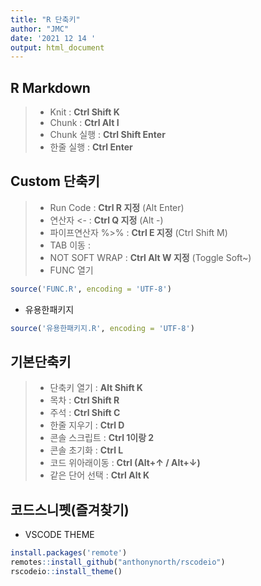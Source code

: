 ```yaml
---
title: "R 단축키"
author: "JMC"
date: '2021 12 14 '
output: html_document
---
```

## R Markdown

> 
- Knit : __Ctrl Shift K__
- Chunk : __Ctrl Alt I__
  - Chunk 실행 : __Ctrl Shift Enter__
- 한줄 실행 : __Ctrl Enter__

## Custom 단축키 
> 
- Run Code : __Ctrl R 지정__ (Alt Enter)
- 연산자 <- :  __Ctrl Q 지정__ (Alt -)
- 파이프연산자 %>% : __Ctrl E 지정__ (Ctrl Shift M) 
- TAB 이동 : 
- NOT SOFT WRAP : __Ctrl Alt W 지정__ (Toggle Soft~)
- FUNC 열기
```r
source('FUNC.R', encoding = 'UTF-8')
```
- 유용한패키지
```r
source('유용한패키지.R', encoding = 'UTF-8')
```

## 기본단축키

>
- 단축키 열기 : __Alt Shift K__
- 목차 : __Ctrl Shift R__
- 주석 : __Ctrl Shift C__
- 한줄 지우기 : __Ctrl D__
- 콘솔 스크립트 : __Ctrl 1이랑 2__
- 콘솔 초기화 : __Ctrl L__
- 코드 위아래이동 : __Ctrl (Alt+↑ / Alt+↓)__
- 같은 단어 선택 : __Ctrl Alt K__

## 코드스니펫(즐겨찾기)
- VSCODE THEME
```r
install.packages('remote')
remotes::install_github("anthonynorth/rscodeio")
rscodeio::install_theme()
```

